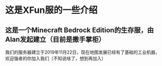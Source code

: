 # 这是XFun服的一些介绍

## 这是一个Minecraft Bedrock Edition的生存服，由Alan发起建立（目前是撒手掌柜）

我们的服务器建立于2019年11月22日，现在地图发展已经有了基础的工业机器，欢迎强者的你加入我们（不知说啥了，想到再加入）
